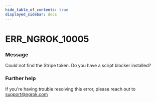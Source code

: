 ```yaml
---
hide_table_of_contents: true
displayed_sidebar: docs
---
```



# ERR_NGROK_10005

### Message
Could not find the Stripe token. Do you have a script blocker installed?

<ErrorDetails error='err_ngrok_10005' />


### Further help
If you're having trouble resolving this error, please reach out to [support@ngrok.com](mailto:support@ngrok.com?subject=Help%20with%20ERR_NGROK_10005)


